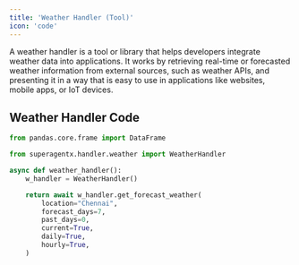 ```yaml
---
title: 'Weather Handler (Tool)'
icon: 'code'
---
```


A weather handler is a tool or library that helps developers integrate weather data into applications.
It works by retrieving real-time or forecasted weather information from external sources, such as weather
APIs, and presenting it in a way that is easy to use in applications like websites, mobile apps, or IoT devices.

## Weather Handler Code
```python weather handler code
from pandas.core.frame import DataFrame

from superagentx.handler.weather import WeatherHandler

async def weather_handler():
    w_handler = WeatherHandler()

    return await w_handler.get_forecast_weather(
        location="Chennai",
        forecast_days=7,
        past_days=0,
        current=True,
        daily=True,
        hourly=True,
    )
```